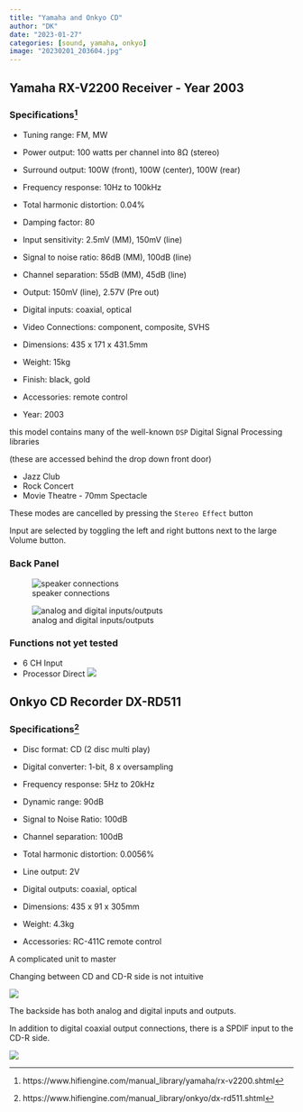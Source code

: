 ```yaml
---
title: "Yamaha and Onkyo CD"
author: "DK"
date: "2023-01-27"
categories: [sound, yamaha, onkyo]
image: "20230201_203604.jpg"
---
```


## Yamaha RX-V2200 Receiver - Year 2003

### Specifications^[https://www.hifiengine.com/manual_library/yamaha/rx-v2200.shtml]

- Tuning range: FM, MW

- Power output: 100 watts per channel into 8Ω (stereo)

- Surround output: 100W (front), 100W (center), 100W (rear)

- Frequency response: 10Hz to 100kHz

- Total harmonic distortion: 0.04%

- Damping factor: 80

- Input sensitivity: 2.5mV (MM), 150mV (line)

- Signal to noise ratio: 86dB (MM), 100dB (line)

- Channel separation: 55dB (MM), 45dB (line)

- Output: 150mV (line), 2.57V (Pre out)

- Digital inputs: coaxial, optical

- Video Connections: component, composite, SVHS

- Dimensions: 435 x 171 x 431.5mm

- Weight: 15kg

- Finish: black, gold

- Accessories: remote control

- Year: 2003

this model contains many of the well-known `DSP` Digital Signal Processing libraries

(these are accessed behind the drop down front door)

- Jazz Club
- Rock Concert
- Movie Theatre - 70mm Spectacle

These modes are cancelled by pressing the `Stereo Effect` button

Input are selected by toggling the left and right buttons next to the large Volume button.

### Back Panel

![speaker connections](20230202_195656.jpg)

![analog and digital inputs/outputs](20230202_195642.jpg)

### Functions not yet tested

- 6 CH Input
- Processor Direct
![](20230202_194106.jpg)

## Onkyo CD Recorder DX-RD511

### Specifications^[https://www.hifiengine.com/manual_library/onkyo/dx-rd511.shtml]

- Disc format: CD (2 disc multi play)

- Digital converter: 1-bit, 8 x oversampling

- Frequency response: 5Hz to 20kHz

- Dynamic range: 90dB

- Signal to Noise Ratio: 100dB

- Channel separation: 100dB

- Total harmonic distortion: 0.0056%

- Line output: 2V

- Digital outputs: coaxial, optical

- Dimensions: 435 x 91 x 305mm

- Weight: 4.3kg

- Accessories: RC-411C remote control

A complicated unit to master

Changing between CD and CD-R side is not intuitive

![](20230202_194129.jpg)

The backside has both analog and digital inputs and outputs.

In addition to digital coaxial output connections, there is a SPDIF input to the CD-R side.

![](20230202_195629.jpg)
